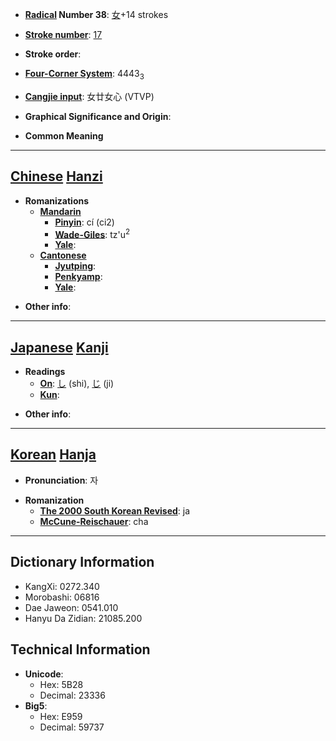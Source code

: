 * '''[[Wiktionary:Chinese radical index| Radical]] Number 38''': [[Wiktionary:Chinese radical index 女|女]]+14 strokes

* '''[[Wiktionary:Chinese total strokes index|Stroke number]]''': [[Wiktionary:Chinese total strokes index 17|17]]

* '''Stroke order''': 

* '''[[Wiktionary:Chinese four corner index|Four-Corner System]]''': 4443<sub>3</sub>

* '''[[Wiktionary:Chinese Cangjie index|Cangjie input]]''': 女廿女心 (VTVP)

* '''Graphical Significance and Origin''': 

* '''Common Meaning'''

----

== [[Chinese]] [[Hanzi]] ==

* '''Romanizations'''
** '''[[Mandarin]]'''
*** '''[[Pinyin]]''': cí (ci2)
*** '''[[Wade-Giles]]''': tz'u<sup>2</sup>
*** '''[[Yale]]''': 
** '''[[Cantonese]]'''
*** '''[[Jyutping]]''':
*** '''[[Penkyamp]]''': 
*** '''[[Yale]]''': 

* '''Other info''': 

----

== [[Japanese]] [[Kanji]] ==

* '''Readings'''
** '''[[On]]''': [[し]] (shi), [[じ]] (ji)
** '''[[Kun]]''': 

* '''Other info''':  

----

== [[Korean]] [[Hanja]] ==

* '''Pronunciation''': 자

* '''Romanization'''
** '''[[The 2000 South Korean Revised Romanization|The 2000 South Korean Revised]]''': ja
** '''[[McCune-Reischauer]]''': cha

----

== Dictionary Information ==

* KangXi: 0272.340
* Morobashi: 06816
* Dae Jaweon: 0541.010
* Hanyu Da Zidian: 21085.200

== Technical Information ==

* '''Unicode''':
** Hex: 5B28
** Decimal: 23336
* '''Big5''':
** Hex: E959
** Decimal: 59737